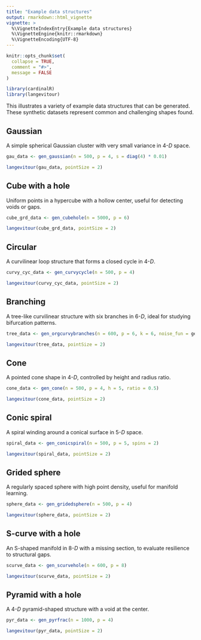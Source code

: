```yaml
---
title: "Example data structures"
output: rmarkdown::html_vignette
vignette: >
  %\VignetteIndexEntry{Example data structures}
  %\VignetteEngine{knitr::rmarkdown}
  %\VignetteEncoding{UTF-8}
---
```


```r
knitr::opts_chunk$set(
  collapse = TRUE,
  comment = "#>",
  message = FALSE
)
```

```r
library(cardinalR)
library(langevitour)
```

This illustrates a variety of example data structures that can be generated. These synthetic datasets represent common and challenging shapes found.

## Gaussian

A simple spherical Gaussian cluster with very small variance in $4\text{-}D$ space.

```r
gau_data <- gen_gaussian(n = 500, p = 4, s = diag(4) * 0.01)

langevitour(gau_data, pointSize = 2)
```

## Cube with a hole

Uniform points in a hypercube with a hollow center, useful for detecting voids or gaps.

```r
cube_grd_data <- gen_cubehole(n = 5000, p = 6)

langevitour(cube_grd_data, pointSize = 2)
```

## Circular

A curvilinear loop structure that forms a closed cycle in $4\text{-}D$.

```r
curvy_cyc_data <- gen_curvycycle(n = 500, p = 4) 

langevitour(curvy_cyc_data, pointSize = 2)
```

## Branching

A tree-like curvilinear structure with six branches in $6\text{-}D$, ideal for studying bifurcation patterns.

```r
tree_data <- gen_orgcurvybranches(n = 600, p = 6, k = 6, noise_fun = gen_noisedims, m = rep(0, 4), s = rep(0.1, 4)) 

langevitour(tree_data, pointSize = 2)
```

## Cone

A pointed cone shape in $4\text{-}D$, controlled by height and radius ratio.

```r
cone_data <- gen_cone(n = 500, p = 4, h = 5, ratio = 0.5) 

langevitour(cone_data, pointSize = 2)
```

## Conic spiral

A spiral winding around a conical surface in $5\text{-}D$ space.

```r
spiral_data <- gen_conicspiral(n = 500, p = 5, spins = 2)

langevitour(spiral_data, pointSize = 2)
```

## Grided sphere

A regularly spaced sphere with high point density, useful for manifold learning.

```r
sphere_data <- gen_gridedsphere(n = 500, p = 4)

langevitour(sphere_data, pointSize = 2)
```

## S-curve with a hole

An S-shaped manifold in $8\text{-}D$ with a missing section, to evaluate resilience to structural gaps.

```r
scurve_data <- gen_scurvehole(n = 600, p = 8) 

langevitour(scurve_data, pointSize = 2)
```

## Pyramid with a hole

A $4\text{-}D$ pyramid-shaped structure with a void at the center.

```r
pyr_data <- gen_pyrfrac(n = 1000, p = 4)

langevitour(pyr_data, pointSize = 2)
```
